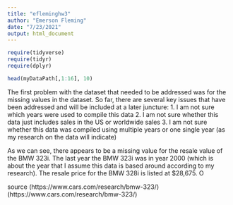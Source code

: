```yaml
---
title: "efleminghw3"
author: "Emerson Fleming"
date: "7/23/2021"
output: html_document
---
```

```r
require(tidyverse)
require(tidyr)
require(dplyr)
```

```r
head(myDataPath[,1:16], 10)
```
The first problem with the dataset that needed to be addressed was for the missing values in the dataset.
So far, there are several key issues that have been addressed and will be included at a later juncture:
1. I am not sure which years were used to compile this data
2. I am not sure whether this data just includes sales in the US or worldwide sales
3. I am not sure whether this data was compiled using multiple years or one single year (as my research on the data will indicate)

As we can see, there appears to be a missing value for the resale value of the BMW 323i. The last year the BMW 323i was in year 2000 (which is about the year that I assume this data is based around according to my research). The resale price for the BMW 328i is listed at $28,675. O

source
(https://www.cars.com/research/bmw-323/)
(https://www.cars.com/research/bmw-323/)
